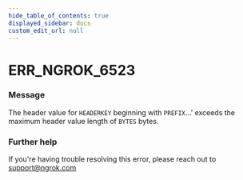 ```yaml
---
hide_table_of_contents: true
displayed_sidebar: docs
custom_edit_url: null
---
```



# ERR_NGROK_6523

### Message

The header value for `HEADERKEY` beginning with `PREFIX`...' exceeds the maximum header value length of `BYTES` bytes.

### Further help

If you're having trouble resolving this error, please reach out to [support@ngrok.com](mailto:support@ngrok.com?subject=Help%20with%20ERR_NGROK_6523)

<ErrorDetails error="err_ngrok_6523" />
